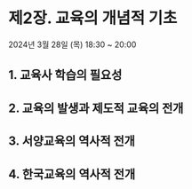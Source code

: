 
# 제2장. 교육의 개념적 기초

<Callout>2024년 3월 28일 (목) 18:30 ~ 20:00</Callout>

## 1. 교육사 학습의 필요성

## 2. 교육의 발생과 제도적 교육의 전개

## 3. 서양교육의 역사적 전개

## 4. 한국교육의 역사적 전개
